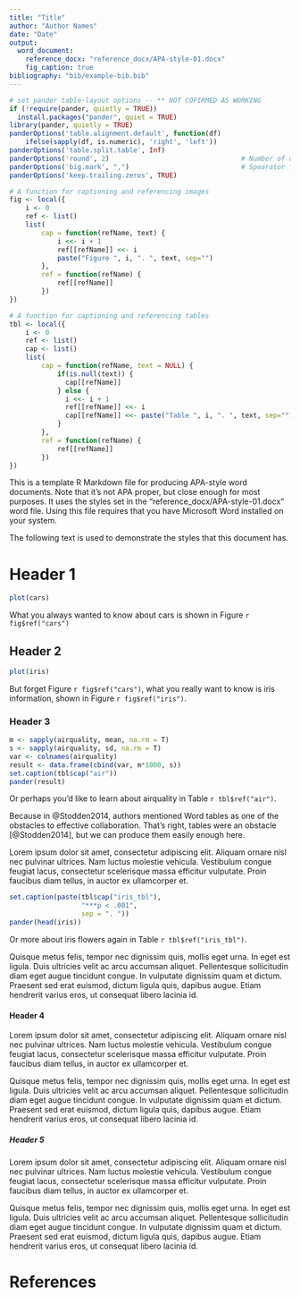 ```yaml
---
title: "Title"
author: "Author Names"
date: "Date"
output:
  word_document:
    reference_docx: "reference_docx/APA-style-01.docx"
    fig_caption: true
bibliography: "bib/example-bib.bib"
---
```


```r
# set pander table-layout options -- ** NOT COFIRMED AS WORKING
if (!require(pander, quietly = TRUE))
  install.packages("pander", quiet = TRUE)
library(pander, quietly = TRUE)
panderOptions('table.alignment.default', function(df)
    ifelse(sapply(df, is.numeric), 'right', 'left'))
panderOptions('table.split.table', Inf)
panderOptions('round', 2)                                 # Number of decimal places
panderOptions('big.mark', ",")                            # Spearator for large numbers (e.g. 1,000)
panderOptions('keep.trailing.zeros', TRUE)
```

```r
# A function for captioning and referencing images
fig <- local({
    i <- 0
    ref <- list()
    list(
        cap = function(refName, text) {
            i <<- i + 1
            ref[[refName]] <<- i
            paste("Figure ", i, ". ", text, sep="")
        },
        ref = function(refName) {
            ref[[refName]]
        })
})

# A function for captioning and referencing tables
tbl <- local({
    i <- 0
    ref <- list()
    cap <- list()
    list(
        cap = function(refName, text = NULL) {
            if(is.null(text)) {
              cap[[refName]]
            } else {
              i <<- i + 1
              ref[[refName]] <<- i
              cap[[refName]] <<- paste("Table ", i, ". ", text, sep="")
            }
        },
        ref = function(refName) {
            ref[[refName]]
        })
})

```

This is a template R Markdown file for producing APA-style word documents. Note that it's not APA proper, but close enough for most purposes. It uses the styles set in the "reference_docx/APA-style-01.docx" word file. Using this file requires that you have Microsoft Word installed on your system.

The following text is used to demonstrate the styles that this document has.

# Header 1

```r
plot(cars)
```

What you always wanted to know about cars is shown in Figure `r fig$ref("cars")`

## Header 2

```r
plot(iris)
```

But forget Figure `r fig$ref("cars")`, what you really want to know is iris information, shown in Figure `r fig$ref("iris")`.

### Header 3

```r
m <- sapply(airquality, mean, na.rm = T)
s <- sapply(airquality, sd, na.rm = T)
var <- colnames(airquality)
result <- data.frame(cbind(var, m*1000, s))
set.caption(tbl$cap("air"))
pander(result)
```

Or perhaps you'd like to learn about airquality in Table `r tbl$ref("air")`.

Because in @Stodden2014, authors mentioned Word tables as one of the obstacles to effective collaboration.  That's right, tables were an obstacle [@Stodden2014], but we can produce them easily enough here.


Lorem ipsum dolor sit amet, consectetur adipiscing elit. Aliquam ornare nisl nec pulvinar ultrices. Nam luctus molestie vehicula. Vestibulum congue feugiat lacus, consectetur scelerisque massa efficitur vulputate. Proin faucibus diam tellus, in auctor ex ullamcorper et.

```r
set.caption(paste(tbl$cap("iris_tbl"),
                  "***p < .001",
                  sep = ". "))
pander(head(iris))
```

Or more about iris flowers again in Table `r tbl$ref("iris_tbl")`.

Quisque metus felis, tempor nec dignissim quis, mollis eget urna. In eget est ligula. Duis ultricies velit ac arcu accumsan aliquet. Pellentesque sollicitudin diam eget augue tincidunt congue. In vulputate dignissim quam et dictum. Praesent sed erat euismod, dictum ligula quis, dapibus augue. Etiam hendrerit varius eros, ut consequat libero lacinia id.

#### Header 4

Lorem ipsum dolor sit amet, consectetur adipiscing elit. Aliquam ornare nisl nec pulvinar ultrices. Nam luctus molestie vehicula. Vestibulum congue feugiat lacus, consectetur scelerisque massa efficitur vulputate. Proin faucibus diam tellus, in auctor ex ullamcorper et.

Quisque metus felis, tempor nec dignissim quis, mollis eget urna. In eget est ligula. Duis ultricies velit ac arcu accumsan aliquet. Pellentesque sollicitudin diam eget augue tincidunt congue. In vulputate dignissim quam et dictum. Praesent sed erat euismod, dictum ligula quis, dapibus augue. Etiam hendrerit varius eros, ut consequat libero lacinia id.

##### Header 5

Lorem ipsum dolor sit amet, consectetur adipiscing elit. Aliquam ornare nisl nec pulvinar ultrices. Nam luctus molestie vehicula. Vestibulum congue feugiat lacus, consectetur scelerisque massa efficitur vulputate. Proin faucibus diam tellus, in auctor ex ullamcorper et.

Quisque metus felis, tempor nec dignissim quis, mollis eget urna. In eget est ligula. Duis ultricies velit ac arcu accumsan aliquet. Pellentesque sollicitudin diam eget augue tincidunt congue. In vulputate dignissim quam et dictum. Praesent sed erat euismod, dictum ligula quis, dapibus augue. Etiam hendrerit varius eros, ut consequat libero lacinia id.


# References

